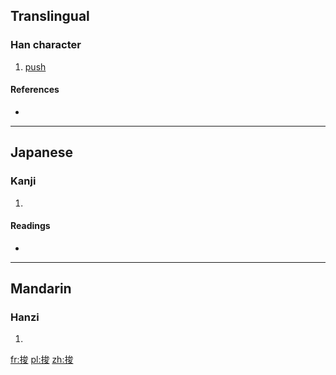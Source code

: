 ==Translingual==

===Han character===
{{Han char|rn=64|rad=手|as=07|sn=10|four=5304<sub>7</sub>|canj=手戈金水 (QICE)}}

# [[push]]

====References====
* {{Han ref|kx=0434.130|dkj=12161|dj=0783.200|hdz=31888.060|uh=6358|ud=25432|bh=D1C1|bd=53697}}

----

==Japanese==

===Kanji===
{{ja-kanji|grade=|rs=手07}}

# {{defn|lang=ja|sort=手07}}

====Readings====
* {{ja-readings|on=[[そん]] (son), [[しゅん]] (shun), [[さい]] (sai)|kun=[[すい]] (sui), [[おす]] (osu)}}

----

==Mandarin==

===Hanzi===
{{cmn-hanzi|pin=[[zùn]] ([[zun4]])|wg=tsun<sup>4</sup>}}

# {{defn|lang=cmn|sort=手07}}

[[fr:捘]]
[[pl:捘]]
[[zh:捘]]